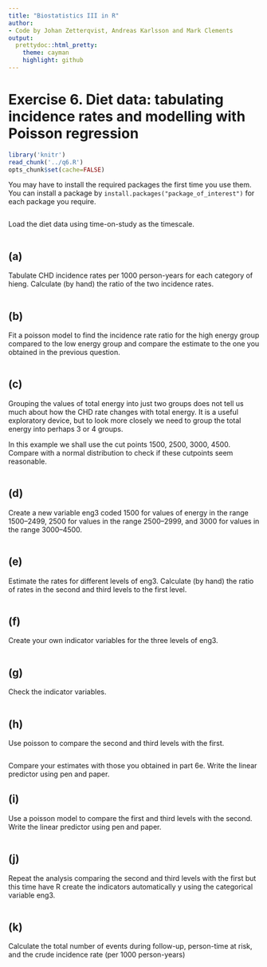 ```yaml
---
title: "Biostatistics III in R"
author:
- Code by Johan Zetterqvist, Andreas Karlsson and Mark Clements
output:
  prettydoc::html_pretty:
    theme: cayman
    highlight: github
---
```


# Exercise 6. Diet data: tabulating incidence rates and modelling with Poisson regression

```r
library('knitr')
read_chunk('../q6.R')
opts_chunk$set(cache=FALSE)
```

You may have to install the required packages the first time you use them. You can install a package by `install.packages("package_of_interest")` for each package you require.

```r
```
Load the diet data using time-on-study as the timescale.

```r
```

## (a) ##
Tabulate CHD incidence rates per 1000 person-years for each category of hieng. Calculate (by hand) the ratio of the two incidence rates.

```r
```

## (b) ##
Fit a poisson model to find the incidence rate ratio for the high energy group compared to the low energy group and compare the estimate to the one you obtained in the previous question.

```r
```

## (c) ##
Grouping the values of total energy into just two groups does not tell us much about how the CHD rate changes with total energy. It is a useful exploratory device, but to look more closely we need to group the total energy into perhaps 3 or 4 groups.

In this example we shall use the cut points 1500, 2500, 3000, 4500. Compare with a normal distribution to check if these cutpoints seem reasonable.

```r
```

## (d) ##

Create a new variable eng3 coded 1500 for values of energy in the range 1500–2499, 2500 for values in the range 2500–2999, and 3000 for values in the range 3000–4500.

```r
```

## (e) ##

 Estimate the rates for different levels of eng3. Calculate (by hand) the ratio of rates in the second and third levels to the first level.


```r
```

## (f) ##

 Create your own indicator variables for the three levels of eng3.


```r
```

## (g) ##

 Check the indicator variables.

```r
```

## (h) ##

 Use poisson to compare the second and third levels with the first.

```r
```

Compare your estimates with those you obtained in part 6e. Write the linear predictor using pen and paper.

## (i) ##

 Use a poisson model to compare the first and third levels with the second. Write the linear predictor using pen and paper.

```r
```

## (j) ##

 Repeat the analysis comparing the second and third levels with the first but this time have R create the indicators automatically y using the categorical variable eng3.


```r
```

## (k) ##

 Calculate the total number of events during follow-up, person-time at risk, and the crude incidence rate (per 1000 person-years)

```r
```
